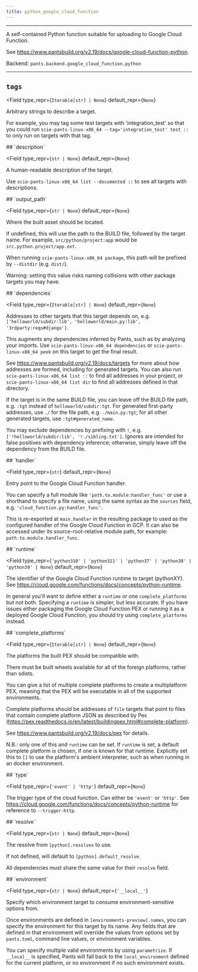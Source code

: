 ```yaml
---
title: python_google_cloud_function
---
```



---

A self-contained Python function suitable for uploading to Google Cloud Function.

See https://www.pantsbuild.org/v2.19/docs/google-cloud-function-python.

Backend: <span className="color--primary">`pants.backend.google_cloud_function.python`</span>

---

<span className={styles.options}>

## `tags`

<Field
    type_repr={`Iterable[str] | None`}
    default_repr={`None`}
>

Arbitrary strings to describe a target.

For example, you may tag some test targets with &#x27;integration_test&#x27; so that you could run `scie-pants-linux-x86_64 --tag='integration_test' test ::` to only run on targets with that tag.

</Field>
## `description`

<Field
    type_repr={`str | None`}
    default_repr={`None`}
>

A human-readable description of the target.

Use `scie-pants-linux-x86_64 list --documented ::` to see all targets with descriptions.

</Field>
## `output_path`

<Field
    type_repr={`str | None`}
    default_repr={`None`}
>

Where the built asset should be located.

If undefined, this will use the path to the BUILD file, followed by the target name. For example, `src/python/project:app` would be `src.python.project/app.ext`.

When running `scie-pants-linux-x86_64 package`, this path will be prefixed by `--distdir` (e.g. `dist/`).

Warning: setting this value risks naming collisions with other package targets you may have.

</Field>
## `dependencies`

<Field
    type_repr={`Iterable[str] | None`}
    default_repr={`None`}
>

Addresses to other targets that this target depends on, e.g. `['helloworld/subdir:lib', 'helloworld/main.py:lib', '3rdparty:reqs#django']`.

This augments any dependencies inferred by Pants, such as by analyzing your imports. Use `scie-pants-linux-x86_64 dependencies` or `scie-pants-linux-x86_64 peek` on this target to get the final result.

See https://www.pantsbuild.org/v2.19/docs/targets for more about how addresses are formed, including for generated targets. You can also run `scie-pants-linux-x86_64 list ::` to find all addresses in your project, or `scie-pants-linux-x86_64 list dir` to find all addresses defined in that directory.

If the target is in the same BUILD file, you can leave off the BUILD file path, e.g. `:tgt` instead of `helloworld/subdir:tgt`. For generated first-party addresses, use `./` for the file path, e.g. `./main.py:tgt`; for all other generated targets, use `:tgt#generated_name`.

You may exclude dependencies by prefixing with `!`, e.g. `['!helloworld/subdir:lib', '!./sibling.txt']`. Ignores are intended for false positives with dependency inference; otherwise, simply leave off the dependency from the BUILD file.

</Field>
## `handler`

<Field
    type_repr={`str`}
    default_repr={`None`}
>

Entry point to the Google Cloud Function handler.

You can specify a full module like `'path.to.module:handler_func'` or use a shorthand to specify a file name, using the same syntax as the `sources` field, e.g. `'cloud_function.py:handler_func'`.

This is re-exported at `main.handler` in the resulting package to used as the configured handler of the Google Cloud Function in GCP. It can also be accessed under its source-root-relative module path, for example: `path.to.module.handler_func`.

</Field>
## `runtime`

<Field
    type_repr={`'python310' | 'python311' | 'python37' | 'python38' | 'python39' | None`}
    default_repr={`None`}
>

The identifier of the Google Cloud Function runtime to target (pythonXY). See https://cloud.google.com/functions/docs/concepts/python-runtime.

In general you&#x27;ll want to define either a `runtime` or one `complete_platforms` but not both. Specifying a `runtime` is simpler, but less accurate. If you have issues either packaging the Google Cloud Function PEX or running it as a deployed Google Cloud Function, you should try using `complete_platforms` instead.

</Field>
## `complete_platforms`

<Field
    type_repr={`Iterable[str] | None`}
    default_repr={`None`}
>

The platforms the built PEX should be compatible with.

There must be built wheels available for all of the foreign platforms, rather than sdists.

You can give a list of multiple complete platforms to create a multiplatform PEX, meaning that the PEX will be executable in all of the supported environments.

Complete platforms should be addresses of `file` targets that point to files that contain complete platform JSON as described by Pex (https://pex.readthedocs.io/en/latest/buildingpex.html#complete-platform).

See https://www.pantsbuild.org/v2.19/docs/pex for details.

N.B.: only one of this and `runtime` can be set. If `runtime` is set, a default complete platform is chosen, if one is known for that runtime. Explicitly set this to `[]` to use the platform&#x27;s ambient interpreter, such as when running in an docker environment.

</Field>
## `type`

<Field
    type_repr={`'event' | 'http'`}
    default_repr={`None`}
>

The trigger type of the cloud function. Can either be `'event'` or `'http'`. See https://cloud.google.com/functions/docs/concepts/python-runtime for reference to `--trigger-http`.

</Field>
## `resolve`

<Field
    type_repr={`str | None`}
    default_repr={`None`}
>

The resolve from `[python].resolves` to use.

If not defined, will default to `[python].default_resolve`.

All dependencies must share the same value for their `resolve` field.

</Field>
## `environment`

<Field
    type_repr={`str | None`}
    default_repr={`'__local__'`}
>

Specify which environment target to consume environment-sensitive options from.

Once environments are defined in `[environments-preview].names`, you can specify the environment for this target by its name. Any fields that are defined in that environment will override the values from options set by `pants.toml`, command line values, or environment variables.

You can specify multiple valid environments by using `parametrize`. If `__local__` is specified, Pants will fall back to the `local_environment` defined for the current platform, or no environment if no such environment exists.

</Field>

</span>